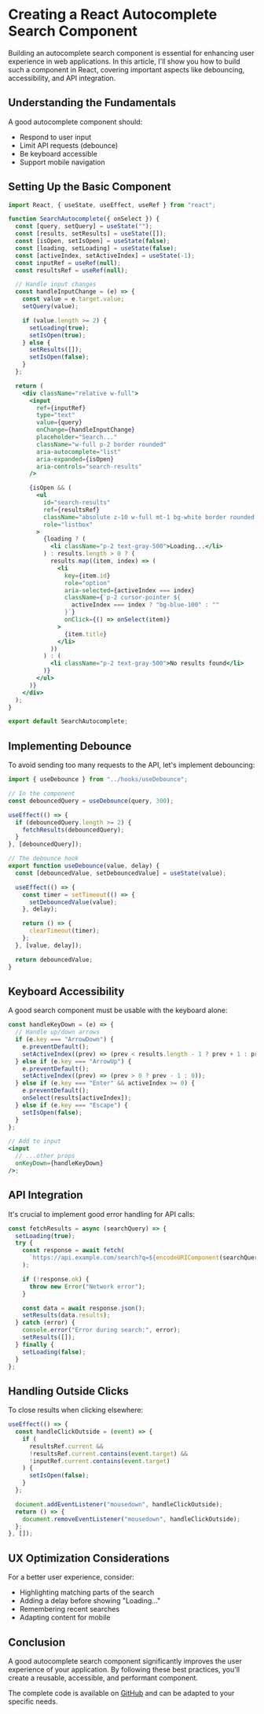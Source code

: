 # Creating a React Autocomplete Search Component

Building an autocomplete search component is essential for enhancing user experience in web applications. In this article, I'll show you how to build such a component in React, covering important aspects like debouncing, accessibility, and API integration.

## Understanding the Fundamentals

A good autocomplete component should:

- Respond to user input
- Limit API requests (debounce)
- Be keyboard accessible
- Support mobile navigation

## Setting Up the Basic Component

```jsx
import React, { useState, useEffect, useRef } from "react";

function SearchAutocomplete({ onSelect }) {
  const [query, setQuery] = useState("");
  const [results, setResults] = useState([]);
  const [isOpen, setIsOpen] = useState(false);
  const [loading, setLoading] = useState(false);
  const [activeIndex, setActiveIndex] = useState(-1);
  const inputRef = useRef(null);
  const resultsRef = useRef(null);

  // Handle input changes
  const handleInputChange = (e) => {
    const value = e.target.value;
    setQuery(value);

    if (value.length >= 2) {
      setLoading(true);
      setIsOpen(true);
    } else {
      setResults([]);
      setIsOpen(false);
    }
  };

  return (
    <div className="relative w-full">
      <input
        ref={inputRef}
        type="text"
        value={query}
        onChange={handleInputChange}
        placeholder="Search..."
        className="w-full p-2 border rounded"
        aria-autocomplete="list"
        aria-expanded={isOpen}
        aria-controls="search-results"
      />

      {isOpen && (
        <ul
          id="search-results"
          ref={resultsRef}
          className="absolute z-10 w-full mt-1 bg-white border rounded shadow-lg"
          role="listbox"
        >
          {loading ? (
            <li className="p-2 text-gray-500">Loading...</li>
          ) : results.length > 0 ? (
            results.map((item, index) => (
              <li
                key={item.id}
                role="option"
                aria-selected={activeIndex === index}
                className={`p-2 cursor-pointer ${
                  activeIndex === index ? "bg-blue-100" : ""
                }`}
                onClick={() => onSelect(item)}
              >
                {item.title}
              </li>
            ))
          ) : (
            <li className="p-2 text-gray-500">No results found</li>
          )}
        </ul>
      )}
    </div>
  );
}

export default SearchAutocomplete;
```

## Implementing Debounce

To avoid sending too many requests to the API, let's implement debouncing:

```jsx
import { useDebounce } from "../hooks/useDebounce";

// In the component
const debouncedQuery = useDebounce(query, 300);

useEffect(() => {
  if (debouncedQuery.length >= 2) {
    fetchResults(debouncedQuery);
  }
}, [debouncedQuery]);

// The debounce hook
export function useDebounce(value, delay) {
  const [debouncedValue, setDebouncedValue] = useState(value);

  useEffect(() => {
    const timer = setTimeout(() => {
      setDebouncedValue(value);
    }, delay);

    return () => {
      clearTimeout(timer);
    };
  }, [value, delay]);

  return debouncedValue;
}
```

## Keyboard Accessibility

A good search component must be usable with the keyboard alone:

```jsx
const handleKeyDown = (e) => {
  // Handle up/down arrows
  if (e.key === "ArrowDown") {
    e.preventDefault();
    setActiveIndex((prev) => (prev < results.length - 1 ? prev + 1 : prev));
  } else if (e.key === "ArrowUp") {
    e.preventDefault();
    setActiveIndex((prev) => (prev > 0 ? prev - 1 : 0));
  } else if (e.key === "Enter" && activeIndex >= 0) {
    e.preventDefault();
    onSelect(results[activeIndex]);
  } else if (e.key === "Escape") {
    setIsOpen(false);
  }
};

// Add to input
<input
  // ...other props
  onKeyDown={handleKeyDown}
/>;
```

## API Integration

It's crucial to implement good error handling for API calls:

```jsx
const fetchResults = async (searchQuery) => {
  setLoading(true);
  try {
    const response = await fetch(
      `https://api.example.com/search?q=${encodeURIComponent(searchQuery)}`
    );

    if (!response.ok) {
      throw new Error("Network error");
    }

    const data = await response.json();
    setResults(data.results);
  } catch (error) {
    console.error("Error during search:", error);
    setResults([]);
  } finally {
    setLoading(false);
  }
};
```

## Handling Outside Clicks

To close results when clicking elsewhere:

```jsx
useEffect(() => {
  const handleClickOutside = (event) => {
    if (
      resultsRef.current &&
      !resultsRef.current.contains(event.target) &&
      !inputRef.current.contains(event.target)
    ) {
      setIsOpen(false);
    }
  };

  document.addEventListener("mousedown", handleClickOutside);
  return () => {
    document.removeEventListener("mousedown", handleClickOutside);
  };
}, []);
```

## UX Optimization Considerations

For a better user experience, consider:

- Highlighting matching parts of the search
- Adding a delay before showing "Loading..."
- Remembering recent searches
- Adapting content for mobile

## Conclusion

A good autocomplete search component significantly improves the user experience of your application. By following these best practices, you'll create a reusable, accessible, and performant component.

The complete code is available on [GitHub](https://github.com/example/react-autocomplete-search) and can be adapted to your specific needs.
